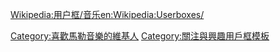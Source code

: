 {{Userbox
  |id=[[File:Gustav Mahler (1893) by Bieber (cropped).jpg|60px]]
  |id-c=#E6C35C
  |info=該用戶喜歡聽'''[[古斯塔夫·馬勒|馬勒]]'''的作品。
  |info-c=#BDB76B
  |info-s=10
  |border-c=black
}}<includeonly>[[Category:喜歡馬勒音樂的維基人]]</includeonly><noinclude>
[[Wikipedia:用户框/音乐]][[Category:關注與興趣用戶框模板]][[en:Wikipedia:Userboxes/]]</noinclude>